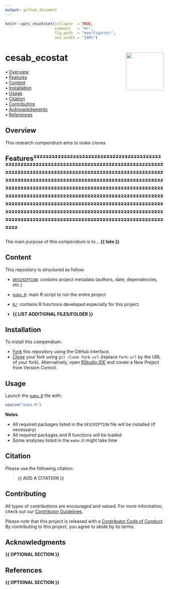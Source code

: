 ```yaml
---
output: github_document
---
```


<!-- README.md is generated from README.Rmd. Please edit that file -->


```r
knitr::opts_chunk$set(collapse  = TRUE,
                      comment   = "#>",
                      fig.path  = "man/figures/",
                      out.width = "100%")
```



cesab_ecostat <img src="man/figures/compendium-sticker.png" align="right" style="float:right; height:120px;"/>
=========================================================

<!-- badges: start -->
<!-- badges: end -->



<p align="left">
  • <a href="#overview">Overview</a><br>
  • <a href="#features">Features</a><br>
  • <a href="#content">Content</a><br>
  • <a href="#installation">Installation</a><br>
  • <a href="#usage">Usage</a><br>
  • <a href="#citation">Citation</a><br>
  • <a href="#contributing">Contributing</a><br>
  • <a href="#acknowledgments">Acknowledgments</a><br>
  • <a href="#references">References</a>
</p>



## Overview

This research compendium aims to make clones



## Features²²²²²²²²²²²²²²²²²²²²²²²²²²²²²²²²²²²²²²²²²²²²²²²²²²²²²²²²²²²²²²²²²²²²²²²²²²²²²²²²²²²²²²²²²²²²²²²²²²²²²²²²²²²²²²²²²²²²²²²²²²²²²²²²²²²²²²²²²²²²²²²²²²²²²²²²²²²²²²²²²²²²²²²²²²²²²²²²²²²²²²²²²²²²²²²²²²²²²²²²²²²²²²²²²²²²²²²²²²²²²²²²²²²²²²²²²²²²²²²²²²²²²²²²²²²²²²²²²²²²²²²²²²²²²²²²²²²²²²²²²²²²²²²²²²²²²²²²²²²²²²²²²²²²²²²²²²²²²²²²²²²²²²²²²²²²²²²²²²²²²²²²²²²²²²²²²²²²²²²²²²²²²²²²²²²²²²²²²²²²²²²²²²²²²²²²²²²²²²²²²²²²²²²²²²²²²²²²²²²²²²²²²²²²²²²²²²²²²²²²²²²²²²²²²²²²²²²²²²²²²²                                                                                                                                                                                                                                                                                                                                                                                                                                                                                                                                                                                                                                                                                                                                                                                                                                                                                                                                                                                                                                                                                                                                                                                                                                                                                                                                                                                                                                                                                                                                                                            
The main purpose of this compendium is to... **{{ toto }}**



## Content

This repository is structured as follow:

- [`DESCRIPTION`](https://github.com/MCartereau/cesab_ecostat/tree/main/DESCRIPTION):
contains project metadata (authors, date, dependencies, etc.)

- [`make.R`](https://github.com/MCartereau/cesab_ecostat/tree/main/make.R):
main R script to run the entire project

- [`R/`](https://github.com/MCartereau/cesab_ecostat/tree/main/R):
contains R functions developed especially for this project

- **{{ LIST ADDITIONAL FILES/FOLDER }}**



## Installation

To install this compendium:

- [Fork](https://docs.github.com/en/get-started/quickstart/contributing-to-projects) 
this repository using the GitHub interface.
- [Clone](https://docs.github.com/en/repositories/creating-and-managing-repositories/cloning-a-repository) 
your fork using `git clone fork-url` (replace `fork-url` by the URL of your fork). 
Alternatively, open [RStudio IDE](https://posit.co/products/open-source/rstudio/) 
and create a New Project from Version Control.



## Usage

Launch the [`make.R`](https://github.com/MCartereau/cesab_ecostat/tree/main/make.R)
file with:

```r
source("make.R")
```

**Notes**

- All required packages listed in the `DESCRIPTION` file will be installed (if necessary)
- All required packages and R functions will be loaded
- Some analyses listed in the `make.R` might take time



## Citation

Please use the following citation: 

> **{{ ADD A CITATION }}**



## Contributing

All types of contributions are encouraged and valued. For more information, 
check out our [Contributor Guidelines](https://github.com/MCartereau/cesab_ecostat/blob/main/CONTRIBUTING.md).

Please note that this project is released with a 
[Contributor Code of Conduct](https://contributor-covenant.org/version/2/1/CODE_OF_CONDUCT.html). 
By contributing to this project, you agree to abide by its terms.



## Acknowledgments

**{{ OPTIONAL SECTION }}**



## References

**{{ OPTIONAL SECTION }}**
